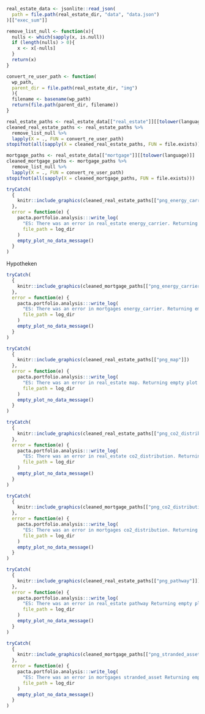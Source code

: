 ```{=latex}
\section{Ergebnisse der Immobilien und Hypothekarportfolios}

Der Bereich Immobilien und Hypotheken ermöglicht es Finanzinstituten, die Übereinstimmung ihres Schweizer Immobilien- und Hypothekenportfolios mit dem Klimaziel des Schweizer Gebäudesektors, bis 2050 Netto-Null-Emissionen zu erreichen, zu messen. Der PACTA-Test bewertet daher die CO\textsubscript{2}-Emissionen Ihrer Immobilien- und Hypothekenanlagen.

Die Emissionen des Schweizer Gebäudebestands machen derzeit etwas mehr als ein Viertel der gesamten CO\textsubscript{2}-Emissionen der Schweiz aus. Neubauten sind heute weitgehend mit Heizsystemen aus erneuerbaren Quellen ausgestattet. Bis 2020 sollten die CO\textsubscript{2}-Emissionen des gesamten Gebäudebestands um mindestens 40\% gegenüber 1990 sinken - dieses Ziel wurde verfehlt. Um das vom Bundesrat deklarierte Netto-Null-Ziel für 2050 zu erreichen, muss der Schweizer Gebäudebestand seine CO\textsubscript{2}-Emissionen in Zukunft schneller reduzieren, insbesondere durch die Sanierung bestehender Gebäude.
(\href{Link}{\url{https://www.bafu.admin.ch/bafu/de/home/themen/klima/fachinformationen/emissionsverminderung/verminderungsziele/ziel-2050/klimastrategie-2050.html}})

```

```r
real_estate_data <- jsonlite::read_json(
  path = file.path(real_estate_dir, "data", "data.json")
)[["exec_sum"]]

remove_list_null <- function(x){
  nulls <- which(sapply(x, is.null))
  if (length(nulls) > 0){
    x <- x[-nulls]
  }
  return(x)
}

convert_re_user_path <- function(
  wp_path,
  parent_dir = file.path(real_estate_dir, "img")
  ){
  filename <- basename(wp_path)
  return(file.path(parent_dir, filename))
}

real_estate_paths <- real_estate_data[["real_estate"]][[tolower(language)]]
cleaned_real_estate_paths <- real_estate_paths %>%
  remove_list_null %>%
  lapply(X = ., FUN = convert_re_user_path)
stopifnot(all(sapply(X = cleaned_real_estate_paths, FUN = file.exists)))

mortgage_paths <- real_estate_data[["mortgage"]][[tolower(language)]]
cleaned_mortgage_paths <- mortgage_paths %>%
  remove_list_null %>%
  lapply(X = ., FUN = convert_re_user_path)
stopifnot(all(sapply(X = cleaned_mortgage_paths, FUN = file.exists)))
```

```{=latex}
\begin{esbox}{Ist-Zustand}

\begin{minipage}[t]{0.45\textwidth}
Anteile der Energieträger im Vergleich zu allen Teilnehmenden

Direkt gehaltene Gebäude
```

```r
tryCatch(
  {
    knitr::include_graphics(cleaned_real_estate_paths[["png_energy_carrier"]])
  },
  error = function(e) {
    pacta.portfolio.analysis:::write_log(
      "ES: There was an error in real_estate energy_carrier. Returning empty plot object.\n",
      file_path = log_dir
    )
    empty_plot_no_data_message()
  }
)
```

Hypotheken 

```r
tryCatch(
  {
    knitr::include_graphics(cleaned_mortgage_paths[["png_energy_carrier"]])
  },
  error = function(e) {
    pacta.portfolio.analysis:::write_log(
      "ES: There was an error in mortgages energy_carrier. Returning empty plot object.\n",
      file_path = log_dir
    )
    empty_plot_no_data_message()
  }
)
```

```{=latex}
\end{minipage}%
\hfill
\begin{minipage}[t]{0.45\textwidth}

\begin{minipage}[t]{0.7\textwidth}
Geografische Verteilung der direkt gehaltenen Gebäude nach Nutzung
\end{minipage}%

\hfill\exposureImage
```


```r
tryCatch(
  {
    knitr::include_graphics(cleaned_real_estate_paths[["png_map"]])
  },
  error = function(e) {
    pacta.portfolio.analysis:::write_log(
      "ES: There was an error in real_estate map. Returning empty plot object.\n",
      file_path = log_dir
    )
    empty_plot_no_data_message()
  }
)
```

```{=latex}
Naturgefahrenkarte Schweiz:

\href{Natural Hazards}{\url{https://map.geo.admin.ch/?topic=bafu&lang=de&bgLayer=ch.swisstopo.pixelkarte-grau}}

\end{minipage}%

\begin{minipage}[t]{0.45\textwidth}
Verteilung der mittleren CO\textsubscript{2}-Intensität Ihres Immobilienportfolios (direkt gehaltenen Gebäude) im Vergleich zu den Peers. 

```


```r
tryCatch(
  {
    knitr::include_graphics(cleaned_real_estate_paths[["png_co2_distribution"]])
  },
  error = function(e) {
    pacta.portfolio.analysis:::write_log(
      "ES: There was an error in real_estate co2_distribution. Returning empty plot object.\n",
      file_path = log_dir
    )
    empty_plot_no_data_message()
  }
)
```

```{=latex}
\end{minipage}%
\hfill
\begin{minipage}[t]{0.45\textwidth}

\begin{minipage}[t]{0.7\textwidth}
Verteilung der mittleren CO\textsubscript{2}-Intensität Ihres Hypothekenportfolios im Vergleich zu den Peers. 
\end{minipage}
\hfill\alignmentImage
```


```r
tryCatch(
  {
    knitr::include_graphics(cleaned_mortgage_paths[["png_co2_distribution"]])
  },
  error = function(e) {
    pacta.portfolio.analysis:::write_log(
      "ES: There was an error in mortgages co2_distribution. Returning empty plot object.\n",
      file_path = log_dir
    )
    empty_plot_no_data_message()
  }
)
```

```{=latex}
\end{minipage}%
\end{esbox}%



\begin{esbox}{Zukünftig}

\begin{minipage}[t]{0.45\textwidth}
\textbf{Absenkpfad} aller direkt gehaltenen Gebäude mit den eingereichten Sanierungsplänen.

```

```r
tryCatch(
  {
    knitr::include_graphics(cleaned_real_estate_paths[["png_pathway"]])
  },
  error = function(e) {
    pacta.portfolio.analysis:::write_log(
      "ES: There was an error in real_estate pathway Returning empty plot object.\n",
      file_path = log_dir
    )
    empty_plot_no_data_message()
  }
)
```

```{=latex}
\end{minipage}%
\hfill
\begin{minipage}[t]{0.45\textwidth}

\begin{minipage}[t]{0.7\textwidth}
\textbf{Anteil} ihrer Hypotheken, die über dem Absenkpfad für Netto-Null per 2050 liegen.
\end{minipage}
\hfill\alignmentImage
```

```r
tryCatch(
  {
    knitr::include_graphics(cleaned_mortgage_paths[["png_stranded_asset"]])
  },
  error = function(e) {
    pacta.portfolio.analysis:::write_log(
      "ES: There was an error in mortgages stranded_asset Returning empty plot object.\n",
      file_path = log_dir
    )
    empty_plot_no_data_message()
  }
)
```

```{=latex}
\end{minipage}%
\end{esbox}%
```


\newpage
